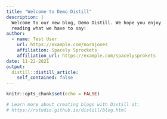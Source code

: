 ```yaml
---
title: "Welcome to Demo Distill"
description: |
  Welcome to our new blog, Demo Distill. We hope you enjoy 
  reading what we have to say!
author:
  - name: Test User 
    url: https://example.com/norajones
    affiliation: Spacely Sprockets
    affiliation_url: https://example.com/spacelysprokets
date: 11-22-2021
output:
  distill::distill_article:
    self_contained: false
---
```


```r
knitr::opts_chunk$set(echo = FALSE)

# Learn more about creating blogs with Distill at:
# https://rstudio.github.io/distill/blog.html

```



